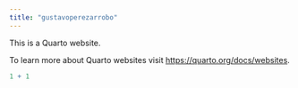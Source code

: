 ```yaml
---
title: "gustavoperezarrobo"
---
```


This is a Quarto website.

To learn more about Quarto websites visit <https://quarto.org/docs/websites>.

```r
1 + 1
```

